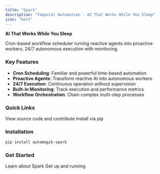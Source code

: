 ```yaml
---
title: "Spark"
description: "Temporal Automation - AI That Works While You Sleep"
icon: "bolt"
---
```


**AI That Works While You Sleep**

Cron-based workflow scheduler turning reactive agents into proactive workers. 24/7 autonomous execution with monitoring.

### Key Features

- **Cron Scheduling**: Familiar and powerful time-based automation
- **Proactive Agents**: Transform reactive AI into autonomous workers
- **24/7 Execution**: Continuous operation without supervision
- **Built-in Monitoring**: Track execution and performance metrics
- **Workflow Orchestration**: Chain complex multi-step processes

### Quick Links

<CardGroup cols={2}>
  <Card title="GitHub Repository" icon="github" href="https://github.com/namastexlabs/automagik-spark">
    View source code and contribute
  </Card>
  <Card title="PyPI Package" icon="python" href="https://pypi.org/project/automagik-spark">
    Install via pip
  </Card>
</CardGroup>

### Installation

```bash
pip install automagik-spark
```

### Get Started

<CardGroup cols={2}>
  <Card title="Introduction" icon="book" href="/spark/introduction">
    Learn about Spark
  </Card>
  <Card title="Quick Start" icon="rocket" href="/spark/quickstart">
    Get up and running
  </Card>
</CardGroup>
